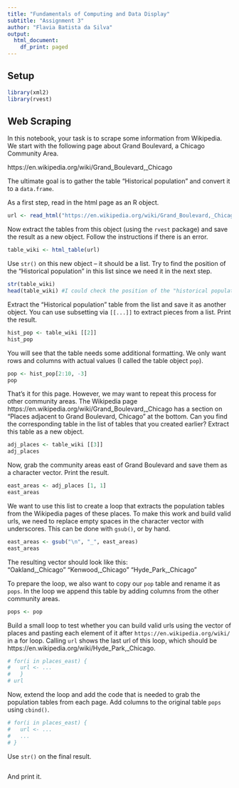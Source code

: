```yaml
---
title: "Fundamentals of Computing and Data Display"
subtitle: "Assignment 3"
author: "Flavia Batista da Silva"
output:
  html_document:
    df_print: paged
---
```


## Setup

```r
library(xml2)
library(rvest)
```

## Web Scraping

In this notebook, your task is to scrape some information from Wikipedia. We start with the following page about Grand Boulevard, a Chicago Community Area.

https://en.wikipedia.org/wiki/Grand_Boulevard,_Chicago

The ultimate goal is to gather the table "Historical population" and convert it to a `data.frame`.

As a first step, read in the html page as an R object.

```r

url <- read_html("https://en.wikipedia.org/wiki/Grand_Boulevard,_Chicago")

```

Now extract the tables from this object (using the `rvest` package) and save the result as a new object. Follow the instructions if there is an error.

```r

table_wiki <- html_table(url)

```

Use `str()` on this new object -- it should be a list. Try to find the position of the "Historical population" in this list since we need it in the next step.

```r
str(table_wiki)
head(table_wiki) #I could check the position of the "historical population". 
```

Extract the "Historical population" table from the list and save it as another object. You can use subsetting via `[[...]]` to extract pieces from a list. Print the result.

```r
hist_pop <- table_wiki [[2]]
hist_pop
```

You will see that the table needs some additional formatting. We only want rows and columns with actual values (I called the table object `pop`).

```r
pop <- hist_pop[2:10, -3]
pop
```

That's it for this page. However, we may want to repeat this process for other community areas. The Wikipedia page https://en.wikipedia.org/wiki/Grand_Boulevard,_Chicago has a section on "Places adjacent to Grand Boulevard, Chicago" at the bottom. Can you find the corresponding table in the list of tables that you created earlier? Extract this table as a new object.
    
```r
adj_places <- table_wiki [[3]]
adj_places
```

Now, grab the community areas east of Grand Boulevard and save them as a character vector. Print the result.

```r
east_areas <- adj_places [1, 1]
east_areas
```

We want to use this list to create a loop that extracts the population tables from the Wikipedia pages of these places. To make this work and build valid urls, we need to replace empty spaces in the character vector with underscores. This can be done with `gsub()`, or by hand.

```r
east_areas <- gsub("\n", "_", east_areas) 
east_areas
```

The resulting vector should look like this:  
"Oakland,_Chicago" "Kenwood,_Chicago" "Hyde_Park,_Chicago"

To prepare the loop, we also want to copy our `pop` table and rename it as `pops`. In the loop we append this table by adding columns from the other community areas.

```r
pops <- pop
```

Build a small loop to test whether you can build valid urls using the vector of places and pasting each element of it after `https://en.wikipedia.org/wiki/` in a for loop. Calling `url` shows the last url of this loop, which should be https://en.wikipedia.org/wiki/Hyde_Park,_Chicago.

```r
# for(i in places_east) {
#   url <- ...
#   }
# url
```

Now, extend the loop and add the code that is needed to grab the population tables from each page. Add columns to the original table `pops` using `cbind()`.

```r
# for(i in places_east) {
#   url <- ...
#   ...
# }
```

Use `str()` on the final result.

```r

```

And print it.

```r

```

